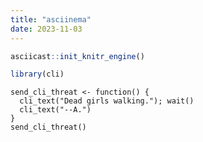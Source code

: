```yaml
---
title: "asciinema"
date: 2023-11-03
---
```


```r
asciicast::init_knitr_engine()
```

```r
library(cli)
```

```asciicast
send_cli_threat <- function() {
  cli_text("Dead girls walking."); wait()
  cli_text("--A.")
}
send_cli_threat()
```